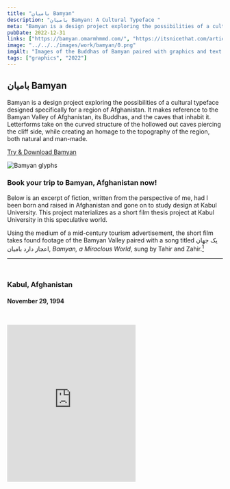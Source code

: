 ```yaml
---
title: "باميان Bamyan" 
description: "باميان Bamyan: A Cultural Typeface "
meta: "Bamyan is a design project exploring the possibilities of a cultural typeface designed specifically for a region of Afghanistan."
pubDate: 2022-12-31
links: ["https://bamyan.omarmhmmd.com/", "https://itsnicethat.com/articles/omar-mohammad-bamyan-project-graphic-design-250423", "https://unrealizedarchive.com/text-to-image/omar-mohammad/"]
image: "../../../images/work/bamyan/0.png"
imgAlt: "Images of the Buddhas of Bamyan paired with graphics and text rendered in the Bamyan Typeface."
tags: ["graphics", "2022"]
---
```

## باميان Bamyan 
Bamyan is a design project exploring the possibilities of a cultural typeface designed specifically for a region of Afghanistan. It makes reference to the Bamyan Valley of Afghanistan, its Buddhas, and the caves that inhabit it. Letterforms take on the curved structure of the hollowed out caves piercing the cliff side, while creating an homage to the topography of the region, both natural and man-made.

[Try & Download Bamyan](https://bamyan.omarmhmmd.com/)

![Bamyan glyphs](../../../images/work/bamyan/gif.gif) 

### Book your trip to Bamyan, Afghanistan now!
Below is an excerpt of fiction, written from the perspective of me, had I been born and raised in Afghanistan and gone on to study design at Kabul University. This project materializes as a short film thesis project at Kabul University in this speculative world.

Using the medium of a mid-century tourism advertisement, the short film takes found footage of the Bamyan Valley paired with a song titled یک جهان اعجاز دارد بامیان, *Bamyan, a Miraclous World*, sung by Tahir and Zahir.[^1]

---

` `
### Kabul, Afghanistan
#### November 29, 1994
` `

<iframe 
  width="auto" 
  height="367" 
  src="https://www.youtube.com/embed/UXvTwVBYa0Y" 
  title="YouTube video player" 
  frameborder="0" 
  allow="accelerometer; autoplay; clipboard-write; encrypted-media; gyroscope; picture-in-picture" 
  allowfullscreen
/>
` `

*Salaam, and thank you for watching this film. I'm Omar Mohammad, a designer based in Kabul, Afghanistan. While studying Design at Kabul University, the reality that our country lacks a contemporary cultural design language in many fields, especially architecture and graphic design, was a constant constraint in my work and research. My main focus as a student and now as a professional is about contributing to the cultural design language of Afghanistan through personal and commercial work.*

![خوش آمديد Welcome. Film still](../../../images/work/bamyan/1.png)

*My MFA thesis at university explored concepts surrounding the definition of Afghan design, the artifacts of Afghan design, and the history of Afghan design. Luckily the Ministry of Information & Culture was invited to the graduate exhibition show and took great notice of my work and research. The Ministry is currently searching for fresh thinkers and designers to contribute to government funded design projects. With the sudden western boom of tourism coming to the country, many of these projects are geared towards boosting the cultural tourism economy of Afghanistan.*

![Glyphs over a field. Film still](../../../images/work/bamyan/2.png)

*The Buddhas of Bamyan have been a mainstay for those in the academic fields of archaeology, religion, and anthropology, yet they have not been fully utilized as a means for drawing foreigners and tourists into the country. Some of my thesis work explored graphic and visual identities in regards to this beautiful region, activating forms in the valley and landscape into cultural pieces of graphic/visual output. The Minister of Information and Culture, Ibrahim Nevin, took notice of this work and commissioned me to design a project about Bamyan that incorporated the work from my thesis. A cartoonist and filmmaker himself, Minister Nevin requested the final artifact to be a short film highlighting the beauty and wonders of the Bamyan Valley and its Buddhas.*

*The film includes original music, custom graphics and typography, and a personalized voiceover. I'd like to thank my classmates, colleagues, and professors at Kabul University for their support throughout this project. It's not much, but it's a first step towards creating a cultural design language for Afghanistan.*

**_- عمر محمد Omar Mohammad_**

---
` `

### Unrealized Archive 7: Text To Image, Seoul, South Korea

In May of 2023, the Bamyan typeface was exhibited in Seoul for [Unrealized Archive 7: Text to Image](https://unrealizedarchive.com/text-to-image/omar-mohammad/), a project by Chris Hamamoto & Jon Sueda exploring speculative and “unrealized” design through systematic conceptual approaches.

Unrealized Archive uncovers “unrealized” graphic design projects that consumed many hours—sometimes years—of work, but were never produced. Unlike in architecture and product design, where “unbuilt” or “speculative” work is forefronted as an important subject of critical discourse, most of these projects have until now been buried in flat files or deep in hard-drive storage.[^2]

!["Unrealized Archive 7: Text To Image", Seoul, South Korea. Bamyan booth](../../../images/work/bamyan/exh-1.png)

!["Unrealized Archive 7: Text To Image", Seoul, South Korea. Exhibition photos](../../../images/work/bamyan/exh-2.png)

Thank you *so much* to [Chris Hamamoto](http://chrishamamoto.com/) and [Jon Sueda](https://www.stripesf.com/) for inviting me to be a part of this beautiful project, and thank you to [Andy Chung](https://andychung.me/) for miraculously being in South Korea at the time and being able to see the show and snap these photos for me. 

### Documentation
![bamyan.omarmhmmd.com](../../../images/work/bamyan/website.png)

!["This is the Bamyan typeface". Try page](../../../images/work/bamyan/try.png)

![Caves to letters drawing](../../../images/work/bamyan/drawings.png)

![Modularity study drawings](../../../images/work/bamyan/drawing-2.jpg)

![Type proofs](../../../images/work/bamyan/proofs.png)

It’s not much, but it’s a trying contribution to the cultural design language of Afghanistan.

**Omar Mohammad\
Berkeley, December 2022** 

---
` `
[^1]: Yak jahaan ejaaz daarad Bamiyan Hazara Song played on Dambura. Tahir and Zahir singing the Hazara Song Yak jahan ejaz darad bamiyan in front of the mountains of Bamiyan.
They sing and play Dambura. From https://www.youtube.com/watch?v=qNmd6P7lf1A
[^2]: https://unrealizedarchive.com/text-to-image/index.html


